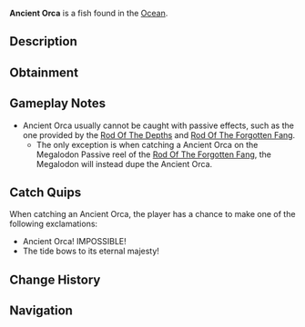 {{FishInfobox
|image          = Ancient Orca.png
|rarity         = Secret
|sea            = First Sea
|location       = [[Ocean]]
|sublocation    = 
|sources        = Fishing Rod
|nopassive      = 1
|radar_location = 
|prog_speed     = -80
|xp             = 10000
|weather        = 
|time           = 
|season         = 
|bait           = Shark Head
|base_weight    = 2500
|base_value     = 15000
|weight_range   = 500
|base_chance    = 1e-8
|base_resil     = 5
}}
'''Ancient Orca''' is a {{Rarity|Secret}} fish found in the [[Ocean]].

== Description ==
{{Description|A rare orca, tend to migrate from time to time.|Bestiary Entry}}

== Obtainment ==
{{Description|Search the ocean for migrating orcas|Bestiary Hint}}
{{Fish Availability|
Orca Migration/Ancient
|top_rods      = 
Leviathan's Fang Rod\1926.07\7060.69;
Seraphic Rod\1920.83\6647.25;
Ethereal Prism Rod\1902.72\6193.72;
Tempest Rod\1888.63\6607.08;
No-Life Rod\1820.99\6187.66;
Destiny Rod\1357.3\4023.75;
Heaven's Rod\1344.93\4652.62;
Fortune Rod\907\2801.63;
Free Spirit Rod\1727\7582.32;
Abyssal Specter Rod\1589.35\6842.29;
Riptide Rod\1276.18\4361.91;
The Lost Rod\1178.4\4288.18;
Challenger's Rod\1807.38\6578.78;
Rod Of The Forgotten Fang\1670.09\5659.38;
Trident Rod\1464.95\6199.82;
Rod Of The Exalted One\1390.11\4565.63;
Rod Of The Depths\1371.49\4740.8;
Zeus Rod\1340.73\4638.08;
Depthseeker Rod\1331.42\5105.46;
Blazebringer Rod\1325.5\4585.41;
Verdant Shear Rod\1299.85\4582.67;
Avalanche Rod\1120.47\3986.87;
Volcanic Rod\1053.06\3710.92;
Steady Rod\434.56\1686.29
|recommended   = Seraphic Rod
}}

== Gameplay Notes ==
* Ancient Orca usually cannot be caught with passive effects, such as the one provided by the [[Rod Of The Depths]] and [[Rod Of The Forgotten Fang]].
** The only exception is when catching a Ancient Orca on the Megalodon Passive reel of the [[Rod Of The Forgotten Fang]], the Megalodon will instead dupe the Ancient Orca.

== Catch Quips ==
When catching an Ancient Orca, the player has a chance to make one of the following exclamations:
* Ancient Orca! IMPOSSIBLE!
* The tide bows to its eternal majesty!

== Change History ==
{{Change History|{{subst:Current Version}}}}

== Navigation ==
{{Fish Navbox|Ocean}}